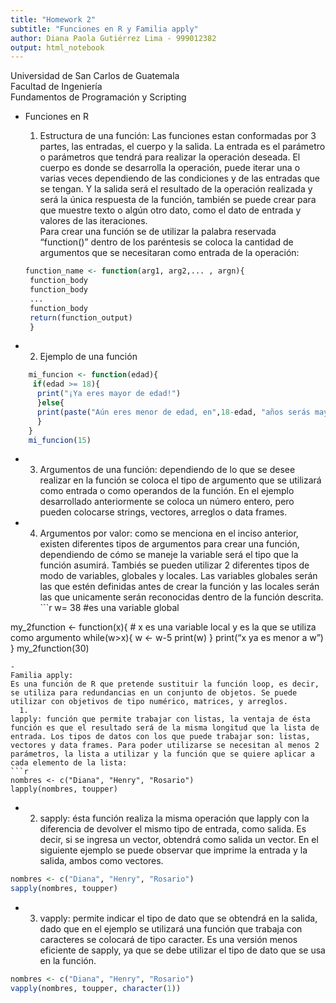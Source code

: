 ---
title: "Homework 2"
subtitle: "Funciones en R y Familia apply"
author: Diana Paola Gutiérrez Lima - 999012382
output: html_notebook
---
Universidad de San Carlos de Guatemala  
Facultad de Ingeniería  
Fundamentos de Programación y Scripting

-
Funciones en R

  1.
Estructura de una función: Las funciones estan conformadas por 3 partes, las entradas, el cuerpo y la salida. La entrada es el parámetro o parámetros que tendrá para realizar la operación deseada. El cuerpo es donde se desarrolla la operación, puede iterar una o varias veces dependiendo de las condiciones y de las entradas que se tengan. Y la salida será el resultado de la operación realizada y será la única respuesta de la función, también se puede crear para que muestre texto o algún otro dato, como el dato de entrada y valores de las iteraciones.  
Para crear una función se de utilizar la palabra reservada "function()" dentro de los paréntesis se coloca la cantidad de argumentos que se necesitaran como entrada de la operación:  
```{r echo=TRUE}
 function_name <- function(arg1, arg2,... , argn){  
  function_body  
  function_body  
  ...  
  function_body  
  return(function_output)
  }
```
-
  2.
Ejemplo de una función

```{r ejemplo1, echo=TRUE}
    mi_funcion <- function(edad){
     if(edad >= 18){
      print("¡Ya eres mayor de edad!")
      }else{
      print(paste("Aún eres menor de edad, en",18-edad, "años serás mayor de edad."))
      }
    }
    mi_funcion(15)
```
-  
    3. 
  Argumentos de una función: dependiendo de lo que se desee realizar en la función se coloca el tipo de argumento que se utilizará como entrada o como operandos de la función. En el ejemplo desarrollado anteriormente se coloca un número entero, pero pueden colocarse strings, vectores, arreglos o data frames. 
  
-
  4. 
  Argumentos por valor: como se menciona en el inciso anterior, existen diferentes tipos de argumentos para crear una función, dependiendo de cómo se maneje la variable será el tipo que la función asumirá. Tambiés se pueden utilizar 2 diferentes tipos de modo de variables, globales y locales. Las variables globales serán las que estén definidas antes de crear la función y las locales serán las que unicamente serán reconocidas dentro de la función descrita. 
```{r}
w= 38 #es una variable global

my_2function <- function(x){ # x es una variable local y es la que se utiliza como argumento
  while(w>x){
    w <- w-5
    print(w)
  }
    print("x ya es menor a w")
}
my_2function(30)
```
-
Familia apply:  
Es una función de R que pretende sustituir la función loop, es decir, se utiliza para redundancias en un conjunto de objetos. Se puede utilizar con objetivos de tipo numérico, matrices, y arreglos. 
  1. 
lapply: función que permite trabajar con listas, la ventaja de ésta función es que el resultado será de la misma longitud que la lista de entrada. Los tipos de datos con los que puede trabajar son: listas, vectores y data frames. Para poder utilizarse se necesitan al menos 2 parámetros, la lista a utilizar y la función que se quiere aplicar a cada elemento de la lista: 
```{r}

nombres <- c("Diana", "Henry", "Rosario")
lapply(nombres, toupper)

```
-
  2. 
sapply: ésta función realiza la misma operación que lapply con la diferencia de devolver el mismo tipo de entrada, como salida. Es decir, si se ingresa un vector, obtendrá como salida un vector. En el siguiente ejemplo se puede observar que imprime la entrada y la salida, ambos como vectores. 

```{r}
nombres <- c("Diana", "Henry", "Rosario")
sapply(nombres, toupper)
```
-
  3. 
vapply: permite indicar el tipo de dato que se obtendrá en la salida, dado que en el ejemplo se utilizará una función que trabaja con caracteres se colocará de tipo caracter. Es una versión menos eficiente de sapply, ya que se debe utilizar el tipo de dato que se usa en la función. 

```{r}
nombres <- c("Diana", "Henry", "Rosario")
vapply(nombres, toupper, character(1))
```

    
    